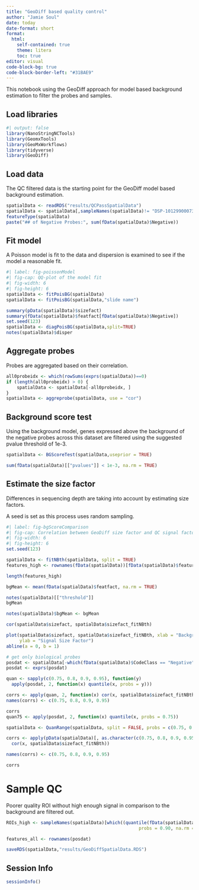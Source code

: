 ```yaml
---
title: "GeoDiff based quality control"
author: "Jamie Soul"
date: today
date-format: short
format:
  html:
    self-contained: true
    theme: litera
    toc: true
editor: visual
code-block-bg: true
code-block-border-left: "#31BAE9"
---
```


This notebook using the GeoDiff approach for model based background estimation to filter the probes and samples.

## Load libraries

```r
#| output: false
library(NanoStringNCTools)
library(GeomxTools)
library(GeoMxWorkflows)
library(tidyverse)
library(GeoDiff)

```

## Load data

The QC filtered data is the starting point for the GeoDiff model based background estimation.

```r
spatialData <- readRDS("results/QCPassSpatialData")
spatialData <- spatialData[,sampleNames(spatialData)!= "DSP-1012990007352-D-A02.dcc"]
featureType(spatialData)
paste("## of Negative Probes:", sum(fData(spatialData)$Negative))
```

## Fit model

A Poisson model is fit to the data and dispersion is examined to see if the model a reasonable fit.

```r
#| label: fig-poissonModel
#| fig-cap: QQ-plot of the model fit
#| fig-width: 6
#| fig-height: 6
spatialData <- fitPoisBG(spatialData)
spatialData <- fitPoisBG(spatialData,"slide name")

summary(pData(spatialData)$sizefact)
summary(fData(spatialData)$featfact[fData(spatialData)$Negative])
set.seed(123)
spatialData <- diagPoisBG(spatialData,split=TRUE)
notes(spatialData)$disper
```

## Aggregate probes

Probes are aggregated based on their correlation.

```r
all0probeidx <- which(rowSums(exprs(spatialData))==0)
if (length(all0probeidx) > 0) {
    spatialData <- spatialData[-all0probeidx, ]
}
spatialData <- aggreprobe(spatialData, use = "cor")
```

## Background score test

Using the background model, genes expressed above the background of the negative probes across this dataset are filtered using the suggested pvalue threshold of 1e-3.

```r
spatialData <- BGScoreTest(spatialData,useprior = TRUE)

sum(fData(spatialData)[["pvalues"]] < 1e-3, na.rm = TRUE)
```

## Estimate the size factor

Differences in sequencing depth are taking into account by estimating size factors.

::: callout-note
A seed is set as this process uses random sampling.
:::

```r
#| label: fig-bgScoreComparison
#| fig-cap: Correlation between GeoDiff size factor and QC signal factor
#| fig-width: 6
#| fig-height: 6
set.seed(123)

spatialData <- fitNBth(spatialData, split = TRUE)
features_high <- rownames(fData(spatialData))[fData(spatialData)$feature_high_fitNBth == 1]

length(features_high)

bgMean <- mean(fData(spatialData)$featfact, na.rm = TRUE)

notes(spatialData)[["threshold"]]
bgMean

notes(spatialData)$bgMean <- bgMean

cor(spatialData$sizefact, spatialData$sizefact_fitNBth)

plot(spatialData$sizefact, spatialData$sizefact_fitNBth, xlab = "Background Size Factor",
     ylab = "Signal Size Factor")
abline(a = 0, b = 1)

# get only biological probes
posdat <- spatialData[-which(fData(spatialData)$CodeClass == "Negative"), ]
posdat <- exprs(posdat)

quan <- sapply(c(0.75, 0.8, 0.9, 0.95), function(y)
  apply(posdat, 2, function(x) quantile(x, probs = y)))

corrs <- apply(quan, 2, function(x) cor(x, spatialData$sizefact_fitNBth))
names(corrs) <- c(0.75, 0.8, 0.9, 0.95)

corrs
quan75 <- apply(posdat, 2, function(x) quantile(x, probs = 0.75))

spatialData <- QuanRange(spatialData, split = FALSE, probs = c(0.75, 0.8, 0.9, 0.95))

corrs <- apply(pData(spatialData)[, as.character(c(0.75, 0.8, 0.9, 0.95))], 2, function(x)
  cor(x, spatialData$sizefact_fitNBth))

names(corrs) <- c(0.75, 0.8, 0.9, 0.95)

corrs
```

# Sample QC

Poorer quality ROI without high enough signal in comparison to the background are filtered out.

```r
ROIs_high <- sampleNames(spatialData)[which((quantile(fData(spatialData)[["para"]][, 1],
                                                  probs = 0.90, na.rm = TRUE) -   notes(spatialData)[["threshold"]])*spatialData$sizefact_fitNBth>2)]

features_all <- rownames(posdat)

saveRDS(spatialData,"results/GeoDiffSpatialData.RDS")
```

::: {.callout-note collapse="true"}
## Session Info

```r
sessionInfo()
```
:::
